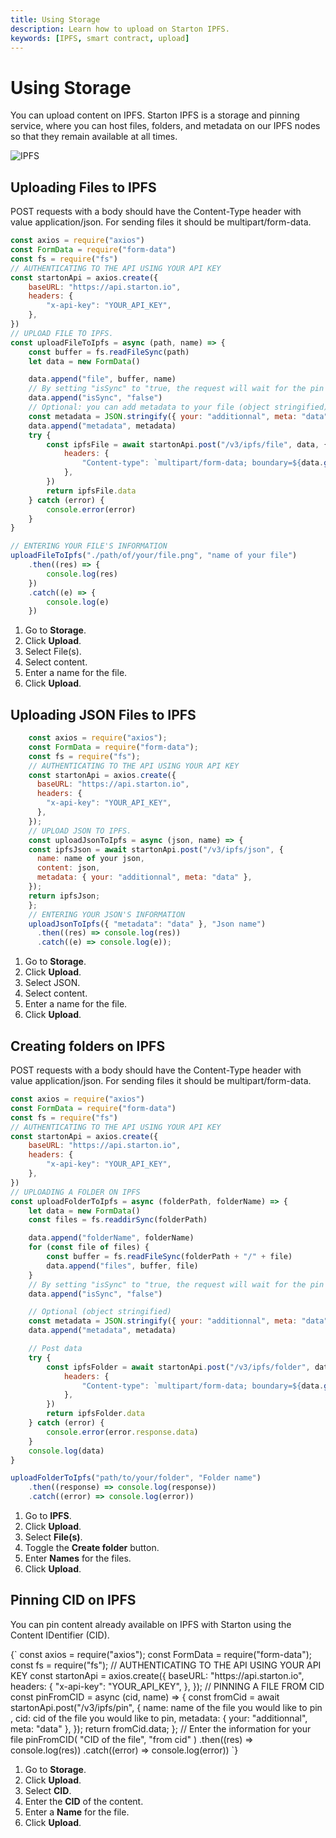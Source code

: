 ```yaml
---
title: Using Storage
description: Learn how to upload on Starton IPFS.
keywords: [IPFS, smart contract, upload]
---
```



# Using Storage

You can upload content on IPFS. Starton IPFS is a storage and pinning service, where you can host files, folders, and metadata on our IPFS nodes so that they remain available at all times.

![IPFS](img/IPFS.png)

## Uploading Files to IPFS

<Tabs>
<TabItem value="code" label="From Code">

POST requests with a body should have the Content-Type header with value application/json.
For sending files it should be multipart/form-data.

```jsx showLineNumbers
const axios = require("axios")
const FormData = require("form-data")
const fs = require("fs")
// AUTHENTICATING TO THE API USING YOUR API KEY
const startonApi = axios.create({
	baseURL: "https://api.starton.io",
	headers: {
		"x-api-key": "YOUR_API_KEY",
	},
})
// UPLOAD FILE TO IPFS.
const uploadFileToIpfs = async (path, name) => {
	const buffer = fs.readFileSync(path)
	let data = new FormData()

	data.append("file", buffer, name)
	// By setting "isSync" to "true, the request will wait for the pin before completing"
	data.append("isSync", "false")
	// Optional: you can add metadata to your file (object stringified)
	const metadata = JSON.stringify({ your: "additionnal", meta: "data" })
	data.append("metadata", metadata)
	try {
		const ipfsFile = await startonApi.post("/v3/ipfs/file", data, {
			headers: {
				"Content-type": `multipart/form-data; boundary=${data.getBoundary()}`,
			},
		})
		return ipfsFile.data
	} catch (error) {
		console.error(error)
	}
}

// ENTERING YOUR FILE'S INFORMATION
uploadFileToIpfs("./path/of/your/file.png", "name of your file")
	.then((res) => {
		console.log(res)
	})
	.catch((e) => {
		console.log(e)
	})
```

</TabItem>
<TabItem value="dashboard" label="From Dashboard">

1. Go to **Storage**.
1. Click **Upload**.
1. Select File(s).
1. Select content.
1. Enter a name for the file.
1. Click **Upload**.

</TabItem>
</Tabs>

## Uploading JSON Files to IPFS

<Tabs>
<TabItem value="code" label="From Code">

```jsx showLineNumbers
    const axios = require("axios");
    const FormData = require("form-data");
    const fs = require("fs");
    // AUTHENTICATING TO THE API USING YOUR API KEY
    const startonApi = axios.create({
      baseURL: "https://api.starton.io",
      headers: {
        "x-api-key": "YOUR_API_KEY",
      },
    });
    // UPLOAD JSON TO IPFS.
    const uploadJsonToIpfs = async (json, name) => {
    const ipfsJson = await startonApi.post("/v3/ipfs/json", {
      name: name of your json,
      content: json,
      metadata: { your: "additionnal", meta: "data" },
    });
    return ipfsJson;
    };
    // ENTERING YOUR JSON'S INFORMATION
    uploadJsonToIpfs({ "metadata": "data" }, "Json name")
      .then((res) => console.log(res))
      .catch((e) => console.log(e));

```

</TabItem>
<TabItem value="dashboard" label="From Dashboard">

1. Go to **Storage**.
1. Click **Upload**.
1. Select JSON.
1. Select content.
1. Enter a name for the file.
1. Click **Upload**.

</TabItem>
</Tabs>

## Creating folders on IPFS

<Tabs>
<TabItem value="code" label="From Code">

POST requests with a body should have the Content-Type header with value application/json.
For sending files it should be multipart/form-data.

```jsx showLineNumbers
const axios = require("axios")
const FormData = require("form-data")
const fs = require("fs")
// AUTHENTICATING TO THE API USING YOUR API KEY
const startonApi = axios.create({
	baseURL: "https://api.starton.io",
	headers: {
		"x-api-key": "YOUR_API_KEY",
	},
})
// UPLOADING A FOLDER ON IPFS
const uploadFolderToIpfs = async (folderPath, folderName) => {
	let data = new FormData()
	const files = fs.readdirSync(folderPath)

	data.append("folderName", folderName)
	for (const file of files) {
		const buffer = fs.readFileSync(folderPath + "/" + file)
		data.append("files", buffer, file)
	}
	// By setting "isSync" to "true, the request will wait for the pin before completing"
	data.append("isSync", "false")

	// Optional (object stringified)
	const metadata = JSON.stringify({ your: "additionnal", meta: "data" })
	data.append("metadata", metadata)

	// Post data
	try {
		const ipfsFolder = await startonApi.post("/v3/ipfs/folder", data, {
			headers: {
				"Content-type": `multipart/form-data; boundary=${data.getBoundary()}`,
			},
		})
		return ipfsFolder.data
	} catch (error) {
		console.error(error.response.data)
	}
	console.log(data)
}

uploadFolderToIpfs("path/to/your/folder", "Folder name")
	.then((response) => console.log(response))
	.catch((error) => console.log(error))
```

</TabItem>
<TabItem value="dashboard" label="From Dashboard">

1. Go to **IPFS**.
1. Click **Upload**.
1. Select **File(s)**.
1. Toggle the **Create folder** button.
1. Enter **Names** for the files.
1. Click **Upload**.

</TabItem>
</Tabs>

## Pinning CID on IPFS

You can pin content already available on IPFS with Starton using the Content IDentifier (CID).

<Tabs>
<TabItem value="code" label="From Code">
<CodeBlock language="jsx" showLineNumbers>
{`  const axios = require("axios");
    const FormData = require("form-data");
    const fs = require("fs");
    // AUTHENTICATING TO THE API USING YOUR API KEY
    const startonApi = axios.create({
      baseURL: "https://api.starton.io",
      headers: {
        "x-api-key": "YOUR_API_KEY",
      },
    });
    // PINNING A FILE FROM CID
    const pinFromCID = async (cid, name) => {
    const fromCid = await startonApi.post("/v3/ipfs/pin", {
      name: name of the file you would like to pin ,
      cid: cid of the file you would like to pin,
      metadata: { your: "additionnal", meta: "data" },
    });
    return fromCid.data;
  };
  // Enter the information for your file
  pinFromCID(
    "CID of the file",
    "from cid"
  )
    .then((res) => console.log(res))
    .catch((error) => console.log(error))
`}
</CodeBlock>
</TabItem>
<TabItem value="dashboard" label="From Dashboard">

1. Go to **Storage**.
1. Click **Upload**.
1. Select **CID**.
1. Enter the **CID** of the content.
1. Enter a **Name** for the file.
1. Click **Upload**.

</TabItem>
</Tabs>
